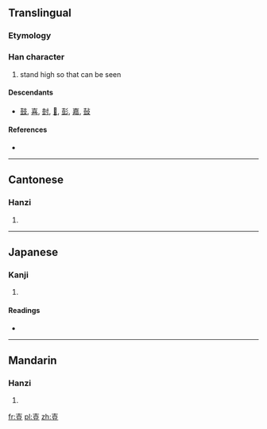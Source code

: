 ==Translingual==

===Etymology===
{{Han compound|屮|豆|ls=ic}}

===Han character===
{{Han char|rn=33|rad=士|as=06|sn=9|four=4010<sub>8</sub>|canj=土口廿 (GRT)|ids=⿱[[十]][[豆]], ⿻[[士]][[豆]]}}

# stand high so that can be seen

====Descendants====
* [[鼓]], [[喜]], [[尌]], [[𧒕]], [[彭]], [[嘉]], [[鼔]]

====References====
* {{Han ref|kx=0243.050|dkj=05649|dj=0483.110|hdz=10439.060|uh=58F4|ud=22772|bh=CE5F|bd=52831}}

----

==Cantonese==

===Hanzi===
{{yue-hanzi|jyut=|y=syu6}}

# {{defn|Cantonese|sort=士06}}

----

==Japanese==

===Kanji===
{{ja-kanji|grade=|rs=士06}}

# {{defn|Japanese|sort=士06}}

====Readings====
* {{ja-readings|on=[[ちゅう]] (chū), [[しゅ]] (shu)|kun=[[たてる]] (tateru)}}

----

==Mandarin==

===Hanzi===
{{cmn-hanzi|pin=[[yì]] ([[yi4]]), [[zhǔ]] ([[zhu3]])|wg=i<sup>4</sup>, chu<sup>3</sup>}}

# {{defn|Mandarin|sort=士06}}

[[fr:壴]]
[[pl:壴]]
[[zh:壴]]